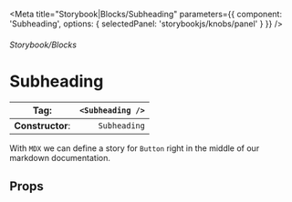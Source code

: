 
<Meta title="Storybook|Blocks/Subheading" parameters={{
    component: 'Subheading',
    options: { selectedPanel: 'storybookjs/knobs/panel' }
  }}
/>

###### Storybook/Blocks

# Subheading

| **Tag**:         | `<Subheading />` |
|------------------|-----------------:|
| **Constructor**: |     `Subheading` |

With `MDX` we can define a story for `Button` right in the middle of our
markdown documentation.

## Props

<Props />
